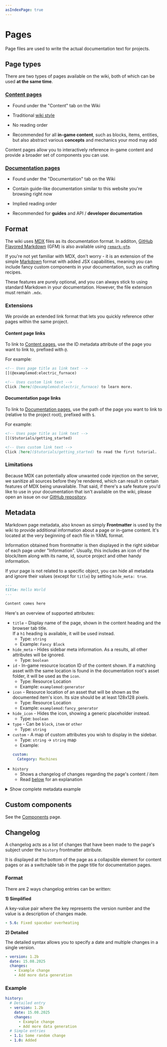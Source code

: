 ```yaml
---
asIndexPage: true
---
```



# Pages

Page files are used to write the actual documentation text for projects.

## Page types

There are two types of pages available on the wiki, both of which can be used **at the same time**.

### <InlineGameItem id="grass_block" /> [Content pages](pages/content_pages)

- Found under the "Content" tab on the Wiki

- Traditional [wiki style](https://minecraft.wiki/w/Furnace)

- No reading order

- Recommended for all **in-game content**, such as blocks, items, entities, but also abstract various **concepts**
  and mechanics your mod may add

Content pages allow you to interactively reference in-game content and provide a broader set of components you can use.

### <InlineGameItem id="book" /> [Documentation pages](pages/docs_pages)

- Found under the "Documentation" tab on the Wiki

- Contain guide-like documentation similar to this website you're browsing right now

- Implied reading order

- Recommended for **guides** and API / **developer documentation**

## Format

The wiki uses [MDX](https://mdxjs.com/) files as its documentation format. In additon, [GitHub Flavored Markdown](https://github.github.com/gfm/)
(GFM) is also available using [`remark-gfm`](https://github.com/remarkjs/remark-gfm).

If you're not yet familiar with MDX, don't worry - it is an extension of the simple [Markdown](https://www.markdownguide.org/)
format with added JSX capabilities, meaning you can include fancy custom components in your documentation,
such as crafting recipes.

These features are purely optional, and you can always stick to using standard Markdown in your documentation. However,
the file extension must remain `.mdx`.

### Extensions

We provide an extended link format that lets you quickly reference other pages within the same project.

#### Content page links

To link to [Content pages](pages/content_pages), use the ID metadata attribute of the page you want to link to,
prefixed with `@`.

For example:
```md
<!-- Uses page title as link text -->
[](@examplemod:electric_furnace)

<!-- Uses custom link text -->
Click [here](@examplemod:electric_furnace) to learn more.
```

#### Documentation page links

To link to [Documentation pages](pages/docs_pages), use the path of the page you want to link to (relative to the project
root), prefixed with `$`.

For example:
```md
<!-- Uses page title as link text -->
[]($tutorials/getting_started)

<!-- Uses custom link text -->
Click [here]($tutorials/getting_started) to read the first tutorial.
```

### Limitations

Because MDX can potentially allow unwanted code injection on the server, we sanitize all sources before they're rendered,
which can result in certain features of MDX being unavailable. That said, if there's a safe feature you'd like to use in
your documentation that isn't available on the wiki, please open an issue on our
[GitHub repository](https://github.com/Sinytra/Wiki/issues).

## Metadata

Markdown page metadata, also known as simply **Frontmatter** is used by the wiki to provide additional information about
a page or in-game content. It's located at the very beginning of each file in YAML format.

Information obtained from frontmatter is then displayed in the right sidebar of each page under "Information".
Usually, this includes an icon of the block/item along with its name, id, source project and other handy information.

If your page is not related to a specific object, you can hide all metadata and ignore their values
(except for `title`) by setting `hide_meta: true`.

```markdown
---
title: Hello World
---

Content comes here
```

Here's an overview of supported attributes:

- `title` - Display name of the page, shown in the content heading and the browser tab title.<br/>
If a `h1` heading is available, it will be used instead.
  - Type: `string`
  - Example: `Fancy Block`
- `hide_meta` - Hides sidebar meta information. As a results, all other attributes will be ignored.
  - Type: `boolean`
- `id` - In-game resource location ID of the content shown. If a matching asset with the same location is found in the
documentation root's asset folder, it will be used as the `icon`.
  - Type: Resource Location
  - Example: `examplemod:generator`
- `icon` - Resource location of an asset that will be shown as the documented item's icon. Its size should be at least
128x128 pixels.
  - Type: Resource Location
  - Example: `examplemod:fancy_generator`
- `hide_icon` - Hides the icon, showing a generic placeholder instead.
  - Type: `boolean`
- `type` - Can be `block`, `item` or `other`
  - Type: `string`
- `custom` - A map of custom attributes you wish to display in the sidebar.
  - Type: `string` -> `string` map
  - Example:
  ```yaml
  custom:
    Category: Machines
  ```
- `history`
  - Shows a changelog of changes regarding the page's content / item
  - Read [below](#changelog) for an explanation

<details>
    <summary>Show complete metadata example</summary>

    ```markdown
    ---
    title: Generator
    id: examplemod:generator
    icon: examplemod:fancy_generator
    type: block
    custom:
      Subcategory: Machines
    history:
      - version: 1.2b
        date: 15.08.2025
        changes:
          - Bugfixes
          - Add more data generation
      - 1.1: Fix custom ingredient implementation
      - 1.0: Added
    ---

    Content comes here
    ```
</details>

## Custom components

See the [Components](../components/overview) page.

## Changelog

A changelog acts as a list of changes that have been made to the page's subject under the `history` frontmatter
attribute.

It is displayed at the bottom of the page as a collapsible element for content pages or as a switchable tab in the
page title for documentation pages.

### Format

There are 2 ways changelog entries can be written:

**1) Simplified**

A key-value pair where the key represents the version number and the value is a description of changes made.

```yaml
- 5.6: Fixed spacebar overheating
```

**2) Detailed**

The detailed syntax allows you to specify a date and multiple changes in a single version.

```yaml
- version: 1.2b
  date: 15.08.2025
  changes:
    - Example change
    - Add more data generation
```

### Example

```yaml
history:
  # Detailed entry
  - version: 1.2b
    date: 15.08.2025
    changes:
      - Example change
      - Add more data generation
  # Simple entries
  - 1.1: Some random change
  - 1.0: Added
```